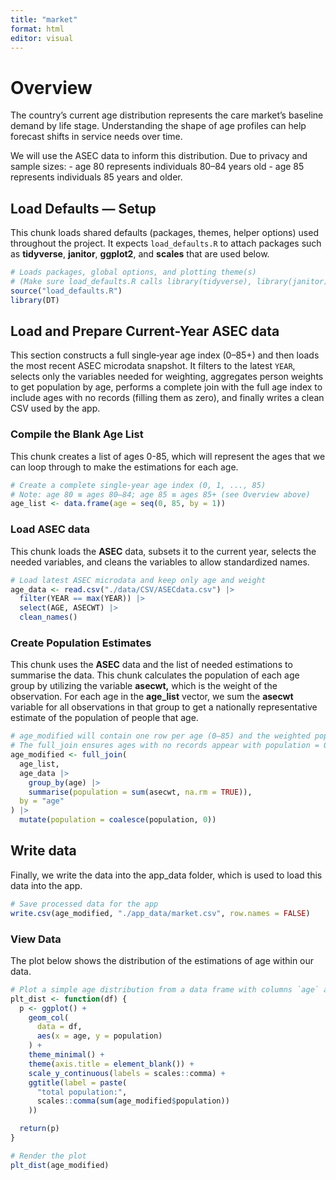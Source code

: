 ```yaml
---
title: "market"
format: html
editor: visual
---
```


# Overview

The country's current age distribution represents the care market's baseline demand by life stage. Understanding the shape of age profiles can help forecast shifts in service needs over time.

We will use the ASEC data to inform this distribution. Due to privacy and sample sizes: - age 80 represents individuals 80–84 years old - age 85 represents individuals 85 years and older.

## Load Defaults — Setup

This chunk loads shared defaults (packages, themes, helper options) used throughout the project. It expects `load_defaults.R` to attach packages such as **tidyverse**, **janitor**, **ggplot2**, and **scales** that are used below.

```r
# Loads packages, global options, and plotting theme(s)
# (Make sure load_defaults.R calls library(tidyverse), library(janitor), library(scales), etc.)
source("load_defaults.R")
library(DT)
```

## Load and Prepare Current-Year ASEC data

This section constructs a full single‑year age index (0–85+) and then loads the most recent ASEC microdata snapshot. It filters to the latest `YEAR`, selects only the variables needed for weighting, aggregates person weights to get population by age, performs a complete join with the full age index to include ages with no records (filling them as zero), and finally writes a clean CSV used by the app.

### Compile the Blank Age List

This chunk creates a list of ages 0-85, which will represent the ages that we can loop through to make the estimations for each age.

```r
# Create a complete single-year age index (0, 1, ..., 85)
# Note: age 80 ≡ ages 80–84; age 85 ≡ ages 85+ (see Overview above)
age_list <- data.frame(age = seq(0, 85, by = 1))
```

### Load ASEC data

This chunk loads the **ASEC** data, subsets it to the current year, selects the needed variables, and cleans the variables to allow standardized names.

```r
# Load latest ASEC microdata and keep only age and weight
age_data <- read.csv("./data/CSV/ASECdata.csv") |>
  filter(YEAR == max(YEAR)) |>
  select(AGE, ASECWT) |>
  clean_names()
```

### Create Population Estimates

This chunk uses the **ASEC** data and the list of needed estimations to summarise the data. This chunk calculates the population of each age group by utilizing the variable **asecwt,** which is the weight of the observation. For each age in the **age_list** vector, we sum the **asecwt** variable for all observations in that group to get a nationally representative estimate of the population of people that age.

```r
# age_modified will contain one row per age (0–85) and the weighted population.
# The full_join ensures ages with no records appear with population = 0.
age_modified <- full_join(
  age_list,
  age_data |>
    group_by(age) |>
    summarise(population = sum(asecwt, na.rm = TRUE)),
  by = "age"
) |>
  mutate(population = coalesce(population, 0))
```

## Write data

Finally, we write the data into the app_data folder, which is used to load this data into the app.

```r
# Save processed data for the app
write.csv(age_modified, "./app_data/market.csv", row.names = FALSE)
```

### View Data

The plot below shows the distribution of the estimations of age within our data.

```r
# Plot a simple age distribution from a data frame with columns `age` and `population`
plt_dist <- function(df) {
  p <- ggplot() +
    geom_col(
      data = df,
      aes(x = age, y = population)
    ) +
    theme_minimal() +
    theme(axis.title = element_blank()) +
    scale_y_continuous(labels = scales::comma) +
    ggtitle(label = paste(
      "total population:",
      scales::comma(sum(age_modified$population))
    ))

  return(p)
}

# Render the plot
plt_dist(age_modified)
```
